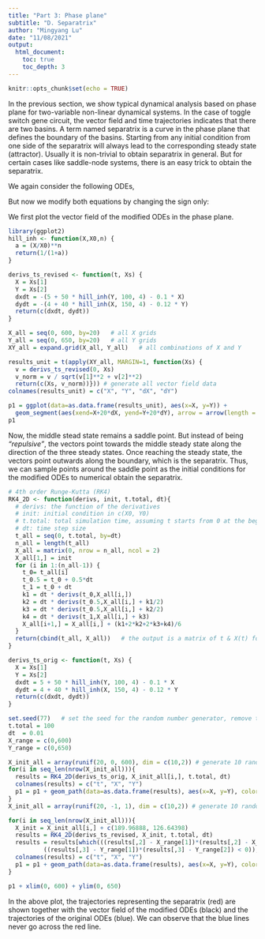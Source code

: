 ```yaml
---
title: "Part 3: Phase plane"
subtitle: "D. Separatrix"
author: "Mingyang Lu"
date: "11/08/2021"
output: 
  html_document:
    toc: true
    toc_depth: 3
---
```


```r
knitr::opts_chunk$set(echo = TRUE)
```

In the previous section, we show typical dynamical analysis based on phase plane for two-variable non-linear dynamical systems. In the case of toggle switch gene circuit, the vector field and time trajectories indicates that there are two basins. A term named separatrix is a curve in the phase plane that defines the boundary of the basins. Starting from any initial condition from one side of the separatrix will always lead to the corresponding steady state (attractor). Usually it is non-trivial to obtain separatrix in general. But for certain cases like saddle-node systems, there is an easy trick to obtain the separatrix.

We again consider the following ODEs,

\begin{equation}
\begin{cases} \frac{dX}{dt} = f_X(X,Y) \\
              \frac{dY}{dt} = f_Y(X,Y) \end{cases}
\end{equation}

But now we modify both equations by changing the sign only:

\begin{equation}
\begin{cases} \frac{dX}{dt} = -f_X(X,Y) \\
              \frac{dY}{dt} = -f_Y(X,Y) \end{cases}
\end{equation}

We first plot the vector field of the modified ODEs in the phase plane.

``` r
library(ggplot2)
hill_inh <- function(X,X0,n) {
  a = (X/X0)**n
  return(1/(1+a))
}

derivs_ts_revised <- function(t, Xs) {
  X = Xs[1]
  Y = Xs[2]
  dxdt = -(5 + 50 * hill_inh(Y, 100, 4) - 0.1 * X)
  dydt = -(4 + 40 * hill_inh(X, 150, 4) - 0.12 * Y)
  return(c(dxdt, dydt))
}

X_all = seq(0, 600, by=20)   # all X grids
Y_all = seq(0, 650, by=20)   # all Y grids
XY_all = expand.grid(X_all, Y_all)   # all combinations of X and Y

results_unit = t(apply(XY_all, MARGIN=1, function(Xs) {
  v = derivs_ts_revised(0, Xs)
  v_norm = v / sqrt(v[1]**2 + v[2]**2)
  return(c(Xs, v_norm))})) # generate all vector field data
colnames(results_unit) = c("X", "Y", "dX", "dY")

p1 = ggplot(data=as.data.frame(results_unit), aes(x=X, y=Y)) + 
  geom_segment(aes(xend=X+20*dX, yend=Y+20*dY), arrow = arrow(length = unit(0.05,"in")))
p1 
```

Now, the middle stead state remains a saddle point. But instead of being *"repulsive"*, the vectors point towards the middle steady state along the direction of the three steady states. Once reaching the steady state, the vectors point outwards along the boundary, which is the separatrix. Thus, we can sample points around the saddle point as the initial conditions for the modified ODEs to numerical obtain the separatrix.

``` r
# 4th order Runge-Kutta (RK4)
RK4_2D <- function(derivs, init, t.total, dt){
  # derivs: the function of the derivatives 
  # init: initial condition in c(X0, Y0)
  # t.total: total simulation time, assuming t starts from 0 at the beginning
  # dt: time step size 
  t_all = seq(0, t.total, by=dt)
  n_all = length(t_all)
  X_all = matrix(0, nrow = n_all, ncol = 2)
  X_all[1,] = init 
  for (i in 1:(n_all-1)) {
    t_0= t_all[i]
    t_0.5 = t_0 + 0.5*dt
    t_1 = t_0 + dt
    k1 = dt * derivs(t_0,X_all[i,])
    k2 = dt * derivs(t_0.5,X_all[i,] + k1/2)
    k3 = dt * derivs(t_0.5,X_all[i,] + k2/2)
    k4 = dt * derivs(t_1,X_all[i,] + k3)
    X_all[i+1,] = X_all[i,] + (k1+2*k2+2*k3+k4)/6
  }
  return(cbind(t_all, X_all))   # the output is a matrix of t & X(t) for all time steps
}

derivs_ts_orig <- function(t, Xs) {
  X = Xs[1]
  Y = Xs[2]
  dxdt = 5 + 50 * hill_inh(Y, 100, 4) - 0.1 * X
  dydt = 4 + 40 * hill_inh(X, 150, 4) - 0.12 * Y
  return(c(dxdt, dydt))
}

set.seed(77)   # set the seed for the random number generator, remove this line to generate more random initial conditions
t.total = 100
dt  = 0.01
X_range = c(0,600)
Y_range = c(0,650)

X_init_all = array(runif(20, 0, 600), dim = c(10,2)) # generate 10 random initial conditions
for(i in seq_len(nrow(X_init_all))){
  results = RK4_2D(derivs_ts_orig, X_init_all[i,], t.total, dt)
  colnames(results) = c("t", "X", "Y")
  p1 = p1 + geom_path(data=as.data.frame(results), aes(x=X, y=Y), color = "blue")
}
X_init_all = array(runif(20, -1, 1), dim = c(10,2)) # generate 10 random initial conditions

for(i in seq_len(nrow(X_init_all))){
  X_init = X_init_all[i,] + c(189.96888, 126.64398)
  results = RK4_2D(derivs_ts_revised, X_init, t.total, dt)
  results = results[which(((results[,2] - X_range[1])*(results[,2] - X_range[2]) <0) &
          ((results[,3] - Y_range[1])*(results[,3] - Y_range[2]) < 0)),] # filter points outside of the plotting area
  colnames(results) = c("t", "X", "Y")
  p1 = p1 + geom_path(data=as.data.frame(results), aes(x=X, y=Y), color = "red")
}

p1 + xlim(0, 600) + ylim(0, 650)
```

In the above plot, the trajectories representing the separatrix (red) are shown together with the vector field of the modified ODEs (black) and the trajectories of the original ODEs (blue). We can observe that the blue lines never go across the red line. 
